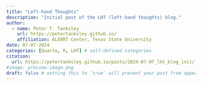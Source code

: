 ```yaml
---
title: "Left-hand Thoughts"
description: "Initial post of the LHT (left-hand thoughts) blog."
author:
  - name: Peter T. Tanksley
    url: https://petertanksley.github.io/
    affiliation: ALERRT Center, Texas State University
date: 07-07-2024
categories: [Quarto, R, LHT] # self-defined categories
citation: 
  url: https://petertanksley.github.io/posts/2024-07-07_lht_blog_init/ 
#image: preview-image.png
draft: false # setting this to `true` will prevent your post from appearing on your listing page until you're ready!
---
```

